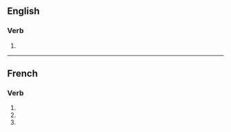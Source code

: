 ==English==

===Verb===
{{head|en|verb form}}

# {{en-third-person singular of|enjoin}}

----

==French==

===Verb===
{{fr-verb-form}}

# {{inflection of|enjoindre||1|s|pres|indc|lang=fr}}
# {{inflection of|enjoindre||2|s|pres|indc|lang=fr}}
# {{inflection of|enjoindre||2|s|impr|lang=fr}}